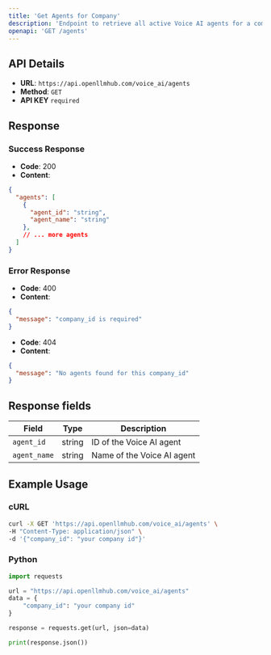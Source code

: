 ```yaml
---
title: 'Get Agents for Company'
description: 'Endpoint to retrieve all active Voice AI agents for a company'
openapi: 'GET /agents'
---
```


## API Details

- **URL**: `https://api.openllmhub.com/voice_ai/agents`
- **Method**: `GET`
- **API KEY** `required`

## Response

### Success Response

- **Code**: 200
- **Content**: 
```json
{
  "agents": [
    {
      "agent_id": "string",
      "agent_name": "string"
    },
    // ... more agents
  ]
}
```

### Error Response
- **Code**: 400
- **Content**: 
```json
{
  "message": "company_id is required"
}
```

- **Code**: 404
- **Content**: 
```json
{
  "message": "No agents found for this company_id"
}
```

## Response fields

| Field | Type | Description |
|--------|------|-------------|
| `agent_id` | string | ID of the Voice AI agent |
| `agent_name` | string | Name of the Voice AI agent |

## Example Usage

### cURL

```bash
curl -X GET 'https://api.openllmhub.com/voice_ai/agents' \
-H "Content-Type: application/json" \
-d '{"company_id": "your company id"}'
```

### Python

```python
import requests

url = "https://api.openllmhub.com/voice_ai/agents"
data = {
    "company_id": "your company id"
}

response = requests.get(url, json=data)

print(response.json())
```